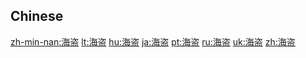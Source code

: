 {{also|海盜}}
==Chinese==
{{zh-see|海盜}}

[[zh-min-nan:海盗]]
[[lt:海盗]]
[[hu:海盗]]
[[ja:海盗]]
[[pt:海盗]]
[[ru:海盗]]
[[uk:海盗]]
[[zh:海盗]]